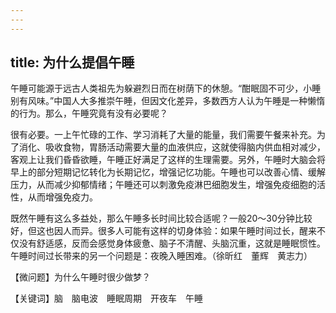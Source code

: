 ```yaml
---
---
---
```

title: 为什么提倡午睡
---






午睡可能源于远古人类祖先为躲避烈日而在树荫下的休憩。“酣眠固不可少，小睡别有风味。”中国人大多推崇午睡，但因文化差异，多数西方人认为午睡是一种懒惰的行为。那么，午睡究竟有没有必要呢？

很有必要。一上午忙碌的工作、学习消耗了大量的能量，我们需要午餐来补充。为了消化、吸收食物，胃肠活动需要大量的血液供应，这就使得脑内供血相对减少，客观上让我们昏昏欲睡，午睡正好满足了这样的生理需要。另外，午睡时大脑会将早上的部分短期记忆转化为长期记忆，增强记忆功能。午睡也可以改善心情、缓解压力，从而减少抑郁情绪；午睡还可以刺激免疫淋巴细胞发生，增强免疫细胞的活性，从而增强免疫力。

既然午睡有这么多益处，那么午睡多长时间比较合适呢？一般20～30分钟比较好，但这也因人而异。很多人可能有这样的切身体验：如果午睡时间过长，醒来不仅没有舒适感，反而会感觉身体疲惫、脑子不清醒、头脑沉重，这就是睡眠惯性。午睡时间过长带来的另一个问题是：夜晚入睡困难。（徐昕红　董辉　黄志力）





【微问题】为什么午睡时很少做梦？

【关键词】脑　脑电波　睡眠周期　开夜车　午睡